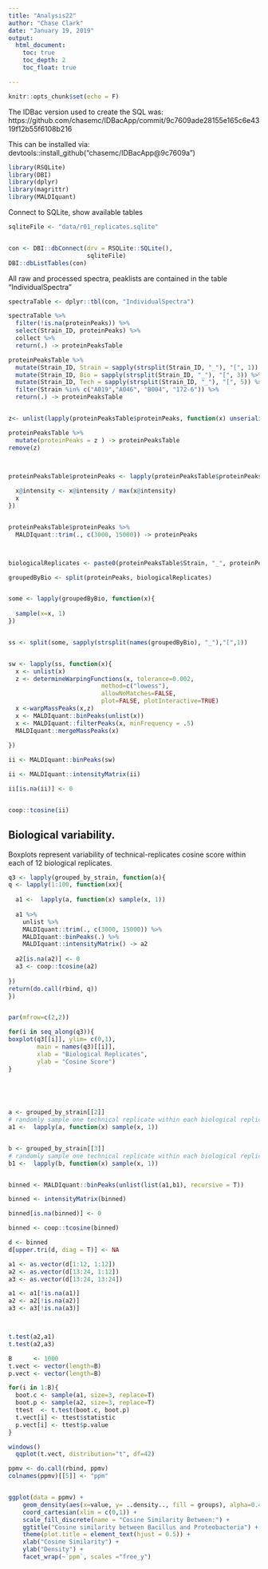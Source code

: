 ```yaml
---
title: "Analysis22"
author: "Chase Clark"
date: "January 19, 2019"
output: 
  html_document:
    toc: true
    toc_depth: 2
    toc_float: true

---
```


```r
knitr::opts_chunk$set(echo = F)
```


The IDBac version used to create the SQL was:  https://github.com/chasemc/IDBacApp/commit/9c7609ade28155e165c6e4319f12b55f6108b216

This can be installed via: 
devtools::install_github("chasemc/IDBacApp@9c7609a")

```r
library(RSQLite)
library(DBI)
library(dplyr)
library(magrittr)
library(MALDIquant)
```


Connect to SQLite, show available tables
```r
sqliteFile <- "data/r01_replicates.sqlite"


con <- DBI::dbConnect(drv = RSQLite::SQLite(),
                      sqliteFile)
DBI::dbListTables(con)
```

All raw and processed spectra, peaklists are contained in the table "IndividualSpectra" 
```r
spectraTable <- dplyr::tbl(con, "IndividualSpectra")
```




```r
spectraTable %>% 
  filter(!is.na(proteinPeaks)) %>% 
  select(Strain_ID, proteinPeaks) %>% 
  collect %>% 
  return(.) -> proteinPeaksTable

proteinPeaksTable %>% 
  mutate(Strain_ID, Strain = sapply(strsplit(Strain_ID, "_"), "[", 1)) %>% 
  mutate(Strain_ID, Bio = sapply(strsplit(Strain_ID, "_"), "[", 3)) %>%
  mutate(Strain_ID, Tech = sapply(strsplit(Strain_ID, "_"), "[", 5)) %>%
  filter(Strain %in% c("A019","A046", "B004", "172-6")) %>% 
  return(.) -> proteinPeaksTable


z<- unlist(lapply(proteinPeaksTable$proteinPeaks, function(x) unserialize(memDecompress(x, type= "gzip"))))

proteinPeaksTable %>% 
  mutate(proteinPeaks = z ) -> proteinPeaksTable
remove(z)



proteinPeaksTable$proteinPeaks <- lapply(proteinPeaksTable$proteinPeaks, function(x){
  
  x@intensity <- x@intensity / max(x@intensity)
  x
})



```



```r

proteinPeaksTable$proteinPeaks %>% 
  MALDIquant::trim(., c(3000, 15000)) -> proteinPeaks



biologicalReplicates <- paste0(proteinPeaksTable$Strain, "_", proteinPeaksTable$Bio)

groupedByBio <- split(proteinPeaks, biologicalReplicates)


some <- lapply(groupedByBio, function(x){
  
  sample(x=x, 1)
})


ss <- split(some, sapply(strsplit(names(groupedByBio), "_"),"[",1))


sw <- lapply(ss, function(x){
  x <- unlist(x)
  z <- determineWarpingFunctions(x, tolerance=0.002,
                          method=c("lowess"),
                          allowNoMatches=FALSE,
                          plot=FALSE, plotInteractive=TRUE)
  x <-warpMassPeaks(x,z)
  x <- MALDIquant::binPeaks(unlist(x))
  x <- MALDIquant::filterPeaks(x, minFrequency = .5)
  MALDIquant::mergeMassPeaks(x)
  
})

ii <- MALDIquant::binPeaks(sw)

ii <- MALDIquant::intensityMatrix(ii)

ii[is.na(ii)] <- 0


coop::tcosine(ii)

```




## Biological variability.
Boxplots represent variability of technical-replicates cosine score within each of 12 biological replicates.

```r




q3 <- lapply(grouped_by_strain, function(a){
q <- lapply(1:100, function(xx){
  
  a1 <-  lapply(a, function(x) sample(x, 1))
  
  a1 %>% 
    unlist %>%
    MALDIquant::trim(., c(3000, 15000)) %>% 
    MALDIquant::binPeaks(.) %>% 
    MALDIquant::intensityMatrix() -> a2
  
  a2[is.na(a2)] <- 0
  a3 <- coop::tcosine(a2)
  
})
return(do.call(rbind, q))
})


par(mfrow=c(2,2))

for(i in seq_along(q3)){
boxplot(q3[[i]], ylim= c(0,1), 
        main = names(q3)[[i]],
        xlab = "Biological Replicates",
        ylab = "Cosine Score")
}


         
  
```


```r

a <- grouped_by_strain[[2]]
# randomly sample one technical replicate within each biological replicate
a1 <-  lapply(a, function(x) sample(x, 1))


b <- grouped_by_strain[[3]]
# randomly sample one technical replicate within each biological replicate
b1 <-  lapply(b, function(x) sample(x, 1))


binned <- MALDIquant::binPeaks(unlist(list(a1,b1), recursive = T))

binned <- intensityMatrix(binned)

binned[is.na(binned)] <- 0

binned <- coop::tcosine(binned)

d <- binned
d[upper.tri(d, diag = T)] <- NA

a1 <- as.vector(d[1:12, 1:12])
a2 <- as.vector(d[13:24, 1:12])
a3 <- as.vector(d[13:24, 13:24])

a1 <- a1[!is.na(a1)]
a2 <- a2[!is.na(a2)]
a3 <- a3[!is.na(a3)]




```


```r
t.test(a2,a1)
t.test(a2,a3)

B      <- 1000
t.vect <- vector(length=B)
p.vect <- vector(length=B)

for(i in 1:B){
  boot.c <- sample(a1, size=3, replace=T)
  boot.p <- sample(a2, size=3, replace=T)
  ttest  <- t.test(boot.c, boot.p)
  t.vect[i] <- ttest$statistic
  p.vect[i] <- ttest$p.value
}

windows()
  qqplot(t.vect, distribution="t", df=42)

```



```r
ppmv <- do.call(rbind, ppmv)
colnames(ppmv)[[5]] <- "ppm"


ggplot(data = ppmv) + 
    geom_density(aes(x=value, y= ..density.., fill = groups), alpha=0.4) +
    coord_cartesian(xlim = c(0,1)) +
    scale_fill_discrete(name = "Cosine Similarity Between:") +
    ggtitle("Cosine similarity between Bacillus and Proteobacteria") +
    theme(plot.title = element_text(hjust = 0.5)) +
    xlab("Cosine Similarity") +
    ylab("Density") +
    facet_wrap(~`ppm`, scales ="free_y")
```


